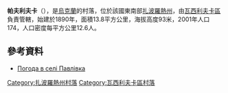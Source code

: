{{coord|47|36|4|N|35|30|41|E|scale:100000|display=title}}

'''帕夫利夫卡'''（{{lang-uk|Павлівка}}），是[[烏克蘭|烏克蘭]]的村落，位於該國東南部[[扎波羅熱州|扎波羅熱州]]，由[[瓦西利夫卡區|瓦西利夫卡區]]負責管轄，始建於1890年，面積13.8平方公里，海拔高度93米，2001年人口174，人口密度每平方公里12.6人。

==參考資料==
* [http://weather.in.ua/ua/zaporozhskaja/19424 Погода в селі Павлівка] {{Wayback|url=http://weather.in.ua/ua/zaporozhskaja/19424 |date=20111220043125 }}

[[Category:扎波羅熱州村落|Category:扎波羅熱州村落]]
[[Category:瓦西利夫卡區村落|Category:瓦西利夫卡區村落]]


{{Zaporizhia-geo-stub}}